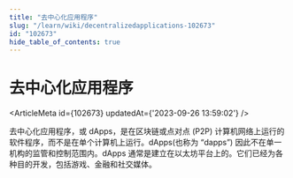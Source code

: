 ```yaml
---
title: "去中心化应用程序"
slug: "/learn/wiki/decentralizedapplications-102673"
id: "102673"
hide_table_of_contents: true
---
```



# 去中心化应用程序

<ArticleMeta id={102673} updatedAt={'2023-09-26 13:59:02'} />
<div className='border-solid border-b border-t-0 my-4 border-[var(--ifm-color-gray-300)]' />

去中心化应用程序，或 dApps，是在区块链或点对点 (P2P) 计算机网络上运行的软件程序，而不是在单个计算机上运行。dApps(也称为 “dapps”) 因此不在单一机构的监管和控制范围内。dApps 通常是建立在以太坊平台上的。它们已经为各种目的开发，包括游戏、金融和社交媒体。
